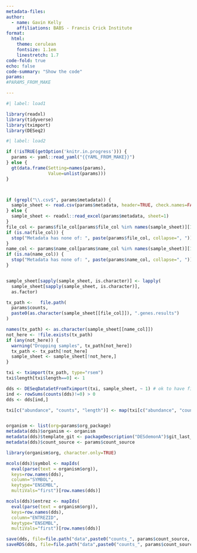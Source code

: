 ```yaml
---
metadata-files: 
author: 
  - name: Gavin Kelly
    affiliations: BABS - Francis Crick Institute
format:
  html:
    theme: cerulean
    fontsize: 1.1em
    linestretch: 1.7
code-fold: true
echo: false
code-summary: "Show the code"
params:
#PARAMS_FROM_MAKE

---
```

```r
#| label: load1

library(readxl)
library(tidyverse)
library(tximport)
library(DESeq2)

```


```r
#| label: load2

if (!isTRUE(getOption('knitr.in.progress'))) {
  params <- yaml::read_yaml("{{YAML_FROM_MAKE}}")
} else {
  gt(data.frame(Setting=names(params),
                Value=unlist(params)))
}



if (grepl("\\.csv$", params$metadata)) {
  sample_sheet <- read.csv(params$metadata, header=TRUE, check.names=FALSE)
} else {
  sample_sheet <- readxl::read_excel(params$metadata, sheet=1)
}
file_col <- params$file_col[params$file_col %in% names(sample_sheet)][1]
if (is.na(file_col)) {
  stop("Metadata has none of: ", paste(params$file_col, collapse=", "))
}
name_col <- params$name_col[params$name_col %in% names(sample_sheet)][1]
if (is.na(name_col)) {
  stop("Metadata has none of: ", paste(params$name_col, collapse=", "))
}


sample_sheet[sapply(sample_sheet, is.character)] <- lapply(
  sample_sheet[sapply(sample_sheet, is.character)], 
  as.factor)

tx_path <-   file.path(
  params$counts,
  paste0(as.character(sample_sheet[[file_col]]), ".genes.results")
)

names(tx_path) <- as.character(sample_sheet[[name_col]])
not_here <- !file.exists(tx_path)
if (any(not_here)) {
  warning("Dropping samples", tx_path[not_here])
  tx_path <- tx_path[!not_here]
  sample_sheet <- sample_sheet[!not_here,]
}

txi <- tximport(tx_path, type="rsem")
txi$length[txi$length==0] <- 1

dds <- DESeqDataSetFromTximport(txi, sample_sheet, ~ 1) # ok to have fixed trivial design - it'll get swapped out
ind <- rowSums(counts(dds)!=0) > 0
dds <- dds[ind,]

txi[c("abundance", "counts", "length")] <- map(txi[c("abundance", "counts", "length")], ~ .[ind,])


organism <- list(org=params$org_package)
metadata(dds)$organism <- organism
metadata(dds)$template_git <- packageDescription("DESdemonA")$git_last_commit
metadata(dds)$count_source <- params$count_source

library(organism$org, character.only=TRUE)

mcols(dds)$symbol <- mapIds(
  eval(parse(text = organism$org)), 
  keys=row.names(dds),
  column="SYMBOL",
  keytype="ENSEMBL",
  multiVals="first")[row.names(dds)]

mcols(dds)$entrez <- mapIds(
  eval(parse(text = organism$org)),
  keys=row.names(dds),
  column="ENTREZID",
  keytype="ENSEMBL",
  multiVals="first")[row.names(dds)]

save(dds, file=file.path("data",paste0("counts_", params$count_source, ".rda")))
saveRDS(dds, file=file.path("data",paste0("counts_", params$count_source, ".rds")))
```
